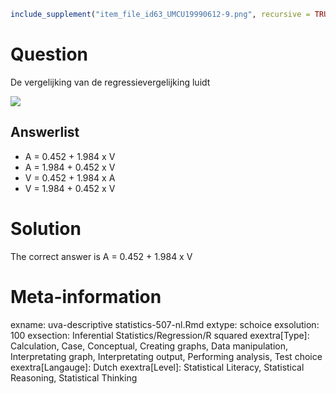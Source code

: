 ```r
include_supplement("item_file_id63_UMCU19990612-9.png", recursive = TRUE)
```
Question
========

De vergelijking van de regressievergelijking luidt 


![](item_file_id63_UMCU19990612-9.png)

Answerlist
----------
* A = 0.452 + 1.984 x V
* A = 1.984 + 0.452 x V
* V = 0.452 + 1.984 x A
* V = 1.984 + 0.452 x V

Solution
========

The correct answer is  A = 0.452 + 1.984 x V 

Meta-information
================
exname: uva-descriptive statistics-507-nl.Rmd 
extype: schoice 
exsolution: 100 
exsection: Inferential Statistics/Regression/R squared
exextra[Type]: Calculation, Case, Conceptual, Creating graphs, Data manipulation, Interpretating graph, Interpretating output, Performing analysis, Test choice 
exextra[Langauge]: Dutch 
exextra[Level]: Statistical Literacy, Statistical Reasoning, Statistical Thinking 
